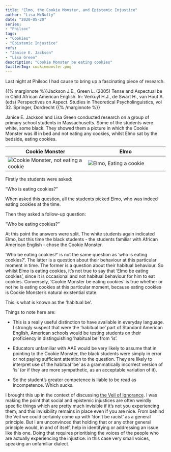 ```yaml
---
title: "Elmo, the Cookie Monster, and Epistemic Injustice"
author: "Lisa McNulty"  
date: "2020-05-20"  
series:  
- "Philsoc"
tags:
- "Cookies"
- "Epistemic Injustice"
refs:  
- "Janice E. Jackson"
- "Lisa Green"
description: "Cookie Monster be eating cookies"
twitterImg: cookiemonster.png
---
```





Last night at Philsoc I had cause to bring up a fascinating piece of research.

{{% marginnote %}}Jackson J.E., Green L. (2005) Tense and Aspectual be in Child African American English. In: Verkuyl H.J., de Swart H., van Hout A. (eds) Perspectives on Aspect. Studies in Theoretical Psycholinguistics, vol 32. Springer, Dordrecht {{% /marginnote %}}

Janice E. Jackson and Lisa Green conducted research on a group of primary school students in Massachusetts. Some of the students were white, some black. They showed them a picture in which the Cookie Monster was ill in bed and not eating any cookies, whilst Elmo sat by the bedside, eating cookies.


| Cookie Monster |Elmo  |
|--|--|
| ![Cookie Monster, not eating a cookie](/img/cookiemonster.png) | ![Elmo, Eating a cookie](/img/elmo.png) |

Firstly the students were asked:

“Who is eating cookies?”

When asked this question, all the students picked Elmo, who was indeed eating cookies at the time.

Then they asked a follow-up question:

“Who be eating cookies?”

At this point the answers were split. The white students again indicated Elmo, but this time the black students - the students familiar with African American English - chose the Cookie Monster.

‘Who be eating cookies?’ is not the same question as ‘who is eating cookies?’. The latter is a question about their behaviour at this particular moment in time. The former is a question about their habitual behaviour. So whilst Elmo is eating cookies, it’s not true to say that ‘Elmo be eating cookies’, since it is occasional and not habitual behaviour for him to eat cookies. Conversely, ‘Cookie Monster be eating cookies’ is true whether or not he is eating cookies at this particular moment, because eating cookies is Cookie Monster’s natural existential state.

This is what is known as the ‘habitual be’.

Things to note here are:

-   This is a really useful distinction to have available in everyday language. I strongly suspect that were the ‘habitual be’ part of Standard American English, American schools would be testing students on their proficiency in distinguishing ‘habitual be’ from ‘is’.
    
-   Educators unfamiliar with AAE would be very likely to assume that in pointing to the Cookie Monster, the black students were simply in error or not paying sufficient attention to the question. They are likely to interpret use of the habitual ‘be’ as a grammatically incorrect version of ‘is’ (or if they are more sympathetic, as an acceptable variation of it).
    
-   So the student’s greater competence is liable to be read as incompetence. Which sucks.
    

I brought this up in the context of discussing [the Veil of Ignorance](/2020/05/19/the-veil-of-ignorance/). I was making the point that social and epistemic injustices are often weirdly specific things which are pretty much invisible if it’s not you experiencing them; and this invisibility remains in place even if you are nice. From behind the Veil we could certainly come up with ‘don’t be racist’ as a general principle. But I am unconvinced that holding that or any other general principle would, in and of itself, help in identifying or addressing an issue like this one. Doing that requires prioritising the voices of the people who are actually experiencing the injustice: in this case very small voices, speaking an unfamiliar dialect.